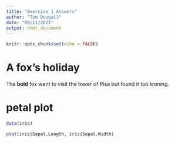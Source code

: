 ```yaml
---
title: "Exercise 1 Answers"
author: "Tom Dougall"
date: "09/11/2021"
output: html_document
---
```


```r
knitr::opts_chunk$set(echo = FALSE)
```


# A fox's holiday

The **bold** fox went to visit the tower of Pisa but found it too *leaning*.


# petal plot


```r
data(iris)

plot(iris$Sepal.Length, iris$Sepal.Width)    
```    